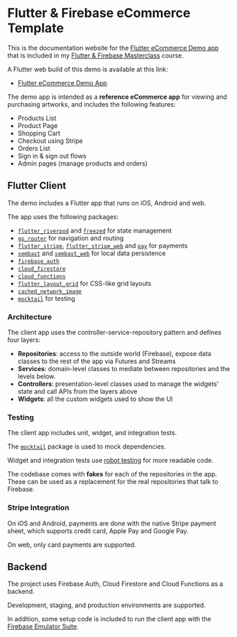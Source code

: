 # Flutter & Firebase eCommerce Template

This is the documentation website for the [Flutter eCommerce Demo app](https://my-shop-ecommerce-dev.web.app/) that is included in my [Flutter & Firebase Masterclass](#) course.

A Flutter web build of this demo is available at this link:

- [Flutter eCommerce Demo App](https://my-shop-ecommerce-dev.web.app/)

The demo app is intended as a **reference eCommerce app** for viewing and purchasing artworks, and includes the following features:

- Products List
- Product Page
- Shopping Cart
- Checkout using Stripe
- Orders List
- Sign in & sign out flows
- Admin pages (manage products and orders)

## Flutter Client

The demo includes a Flutter app that runs on iOS, Android and web.

The app uses the following packages:

- [`flutter_riverpod`](https://pub.dev/packages/flutter_riverpod) and [`freezed`](https://pub.dev/packages/freezed) for state management
- [`go_router`](https://pub.dev/packages/go_router) for navigation and routing
- [`flutter_stripe`](https://pub.dev/packages/flutter_stripe), [`flutter_stripe_web`](https://pub.dev/packages/flutter_stripe_web) and [`pay`](https://pub.dev/packages/pay) for payments
- [`sembast`](https://pub.dev/packages/sembast) and [`sembast_web`](https://pub.dev/packages/sembast_web) for local data persistence
- [`firebase_auth`](https://pub.dev/packages/firebase_auth)
- [`cloud_firestore`](https://pub.dev/packages/cloud_firestore)
- [`cloud_functions`](https://pub.dev/packages/cloud_functions)
- [`flutter_layout_grid`](https://pub.dev/packages/flutter_layout_grid) for CSS-like grid layouts
- [`cached_network_image`](cached_network_image)
- [`mocktail`](https://pub.dev/packages/mocktail) for testing

### Architecture

The client app uses the controller-service-repository pattern and defines four layers:

- **Repositories**: access to the outside world (Firebase), expose data classes to the rest of the app via Futures and Streams
- **Services**: domain-level classes to mediate between repositories and the levels below. 
- **Controllers**: presentation-level classes used to manage the widgets' state and call APIs from the layers above
- **Widgets**: all the custom widgets used to show the UI

### Testing

The client app includes unit, widget, and integration tests.

The [`mocktail`](https://pub.dev/packages/mocktail) package is used to mock dependencies.

Widget and integration tests use [robot testing](https://verygood.ventures/blog/robot-testing-in-flutter) for more readable code.

The codebase comes with **fakes** for each of the repositories in the app. These can be used as a replacement for the real repositories that talk to Firebase.

### Stripe Integration

On iOS and Android, payments are done with the native Stripe payment sheet, which supports credit card, Apple Pay and Google Pay.

On web, only card payments are supported.

## Backend

The project uses Firebase Auth, Cloud Firestore and Cloud Functions as a backend.

Development, staging, and production environments are supported.

In addition, some setup code is included to run the client app with the [Firebase Emulator Suite](https://firebase.google.com/docs/emulator-suite).



